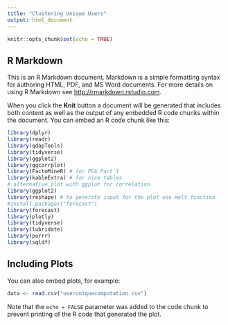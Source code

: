 ```yaml
---
title: "Clustering Unique Users"
output: html_document
---
```


```r
knitr::opts_chunk$set(echo = TRUE)
```

## R Markdown

This is an R Markdown document. Markdown is a simple formatting syntax for authoring HTML, PDF, and MS Word documents. For more details on using R Markdown see <http://rmarkdown.rstudio.com>.

When you click the **Knit** button a document will be generated that includes both content as well as the output of any embedded R code chunks within the document. You can embed an R code chunk like this:

```r
library(dplyr)
library(readr)
library(qdapTools)
library(tidyverse)
library(ggplot2)
library(ggcorrplot)
library(FactoMineR) # for PCA Part 1 
library(kableExtra) # for nice tables
# alternative plot with ggplot for correlation 
library(ggplot2)
library(reshape) # to generate input for the plot use melt function
#install.packages("forecast")
library(forecast)
library(plotly)
library(tidyverse)
library(lubridate)
library(purrr)
library(sqldf)

```

## Including Plots

You can also embed plots, for example:

```r
data <- read.csv("useruniquecomputation.csv")

```

Note that the `echo = FALSE` parameter was added to the code chunk to prevent printing of the R code that generated the plot.
